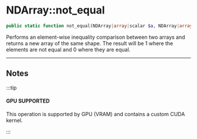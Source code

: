 # NDArray::not_equal

```php
public static function not_equal(NDArray|array|scalar $a, NDArray|array|scalar $b): NDArray;
```
Performs an element-wise inequality comparison between two arrays and returns a new array of the same shape.
The result will be 1 where the elements are not equal and 0 where they are equal.

---

## Notes

:::tip

#### GPU SUPPORTED
This operation is supported by GPU (VRAM) and contains a custom CUDA kernel.

:::